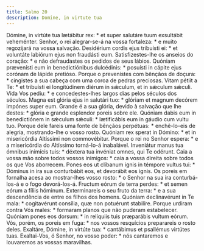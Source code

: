 ```yaml
---
title: Salmo 20
description: Domine, in virtute tua
---
```


<div class="side-by-side not-content">
  <span class="text-justify">
    Dómine, in virtúte tua lætábitur rex: * et super salutáre tuum exsultábit
    veheménter.
  </span>
  <span class="text-justify">
    Senhor, o rei alegrar-se-á na vossa fortaleza: * e muito regozijará na vossa
    salvação.
  </span>
  <span class="text-justify">
    Desidérium cordis ejus tribuísti ei: * et voluntáte labiórum ejus non
    fraudásti eum.
  </span>
  <span class="text-justify">
    Satisfizestes-lhe os anseios do coração: * e não defraudastes os pedidos de
    seus lábios.
  </span>
  <span class="text-justify">
    Quóniam prævenísti eum in benedictiónibus dulcédinis: * posuísti in cápite
    ejus corónam de lápide pretióso.
  </span>
  <span class="text-justify">
    Porque o prevenistes com bênçãos de doçura: * cingistes a sua cabeça com uma
    coroa de pedras preciosas.
  </span>
  <span class="text-justify">
    Vitam pétiit a Te: * et tribuísti ei longitúdinem diérum in sǽculum, et in
    sǽculum sǽculi.
  </span>
  <span class="text-justify">
    Vida Vos pediu: * e concedestes-lhes largos dias pelos séculos dos séculos.
  </span>
  <span class="text-justify">
    Magna est glória ejus in salutári tuo: * glóriam et magnum decórem impónes
    super eum.
  </span>
  <span class="text-justify">
    Grande é a sua glória, devido à salvação que lhe destes: * glória e grande
    esplendor poreis sobre ele.
  </span>
  <span class="text-justify">
    Quóniam dabis eum in benedictiónem in sǽculum sǽculi: * lætificábis eum in
    gáudio cum vultu tuo.
  </span>
  <span class="text-justify">
    Porque dele fareis uma fonte de bênçãos perpétuas: * enchê-lo-eis de
    alegria, mostrando-lhe o vosso rosto.
  </span>
  <span class="text-justify">
    Quóniam rex sperat in Dómino: * et in misericórdia Altíssimi non
    commovébitur.
  </span>
  <span class="text-justify">
    Porque o rei no Senhor espera: * e a misericórdia do Altíssimo torná-lo-á
    inabalável.
  </span>
  <span class="text-justify">
    Inveniátur manus tua ómnibus inimícis tuis: * déxtera tua invéniat omnes,
    qui Te odérunt.
  </span>
  <span class="text-justify">
    Caia a vossa mão sobre todos vossos inimigos: * caia a vossa direita sobre
    todos os que Vos aborrecem.
  </span>
  <span class="text-justify">
    Pones eos ut clíbanum ignis in témpore vultus tui: * Dóminus in ira sua
    conturbábit eos, et devorábit eos ignis.
  </span>
  <span class="text-justify">
    Os poreis em fornalha acesa ao mostrar-lhes vosso rosto: * o Senhor na sua
    ira conturbá-los-á e o fogo devorá-los-á.
  </span>
  <span class="text-justify">
    Fructum eórum de terra perdes: * et semen eórum a fíliis hóminum.
  </span>
  <span class="text-justify">
    Exterminareis o seu fruto da terra: * e a sua descendência de entre os
    filhos dos homens.
  </span>
  <span class="text-justify">
    Quóniam declinavérunt in Te mala: * cogitavérunt consília, quæ non potuérunt
    stabilíre.
  </span>
  <span class="text-justify">
    Porque urdiram contra Vós males: * formaram planos que não puderam
    estabelecer.
  </span>
  <span class="text-justify">
    Quóniam pones eos dorsum: * in relíquiis tuis præparábis vultum eórum.
  </span>
  <span class="text-justify">
    Vós, porém, os poreis em fuga: * nos vossos resquícios preparareis o rosto
    deles.
  </span>
  <span class="text-justify">
    Exaltáre, Dómine, in virtúte tua: * cantábimus et psallémus virtútes tuas.
  </span>
  <span class="text-justify">
    Exaltai-Vos, ó Senhor, no vosso poder: * nós cantaremos e louvaremos as
    vossas maravilhas.
  </span>
</div>
